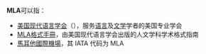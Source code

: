 '''MLA'''可以指：
* [[美国现代语言学会|美国现代语言学会]]（{{lang-en|Modern Language Association of America}}），服务[[语言学|语言]]及[[文学|文学]]学者的美国专业学会
* [[MLA格式手冊|MLA格式手冊]]，由美国现代语言学会出版的人文学科学术格式指南
* [[馬耳他國際機場|馬耳他國際機場]]，其 IATA 代码为 MLA

{{disambig|cat=三字拉丁字母缩写消歧义}}
